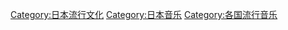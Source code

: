 [[Category:日本流行文化|Category:日本流行文化]]
[[Category:日本音乐|Category:日本音乐]]
[[Category:各国流行音乐|Category:各国流行音乐]]